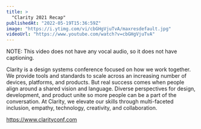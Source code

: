 ```yaml
---
title: >
  "Clarity 2021 Recap"
publishedAt: "2022-05-19T15:36:59Z"
image: "https://i.ytimg.com/vi/cbGHgVjuTvA/maxresdefault.jpg"
videoUrl: "https://www.youtube.com/watch?v=cbGHgVjuTvA"
---
```


NOTE: This video does not have any vocal audio, so it does not have captioning.

Clarity is a design systems conference focused on how we work together. We provide tools and standards to scale across an increasing number of devices, platforms, and products. But real success comes when people align around a shared vision and language. Diverse perspectives for design, development, and product unite so more people can be a part of the conversation. At Clarity, we elevate our skills through multi-faceted inclusion, empathy, technology, creativity, and collaboration.

https://www.clarityconf.com
